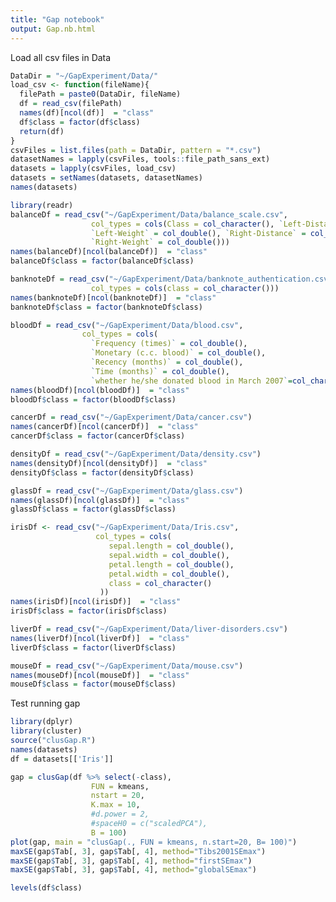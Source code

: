 ```yaml
---
title: "Gap notebook"
output: Gap.nb.html
---
```

Load all csv files in Data
```r
DataDir = "~/GapExperiment/Data/"
load_csv <- function(fileName){
  filePath = paste0(DataDir, fileName)
  df = read_csv(filePath)
  names(df)[ncol(df)]  = "class"
  df$class = factor(df$class)
  return(df)
}
csvFiles = list.files(path = DataDir, pattern = "*.csv")
datasetNames = lapply(csvFiles, tools::file_path_sans_ext)
datasets = lapply(csvFiles, load_csv)
datasets = setNames(datasets, datasetNames)
names(datasets)
```

```r
library(readr)
balanceDf = read_csv("~/GapExperiment/Data/balance_scale.csv", 
                  col_types = cols(Class = col_character(), `Left-Distance` = col_double(), 
                  `Left-Weight` = col_double(), `Right-Distance` = col_double(), 
                  `Right-Weight` = col_double()))
names(balanceDf)[ncol(balanceDf)]  = "class"
balanceDf$class = factor(balanceDf$class)

banknoteDf = read_csv("~/GapExperiment/Data/banknote_authentication.csv", 
                  col_types = cols(class = col_character()))
names(banknoteDf)[ncol(banknoteDf)]  = "class"
banknoteDf$class = factor(banknoteDf$class)

bloodDf = read_csv("~/GapExperiment/Data/blood.csv", 
                col_types = cols(
                  `Frequency (times)` = col_double(), 
                  `Monetary (c.c. blood)` = col_double(), 
                  `Recency (months)` = col_double(), 
                  `Time (months)` = col_double(), 
                  `whether he/she donated blood in March 2007`=col_character()))
names(bloodDf)[ncol(bloodDf)]  = "class"
bloodDf$class = factor(bloodDf$class)

cancerDf = read_csv("~/GapExperiment/Data/cancer.csv")
names(cancerDf)[ncol(cancerDf)]  = "class"
cancerDf$class = factor(cancerDf$class)

densityDf = read_csv("~/GapExperiment/Data/density.csv")
names(densityDf)[ncol(densityDf)]  = "class"
densityDf$class = factor(densityDf$class)

glassDf = read_csv("~/GapExperiment/Data/glass.csv")
names(glassDf)[ncol(glassDf)]  = "class"
glassDf$class = factor(glassDf$class)

irisDf <- read_csv("~/GapExperiment/Data/Iris.csv",
                   col_types = cols(
                      sepal.length = col_double(),
                      sepal.width = col_double(),
                      petal.length = col_double(),
                      petal.width = col_double(),
                      class = col_character()
                    ))
names(irisDf)[ncol(irisDf)]  = "class"
irisDf$class = factor(irisDf$class)

liverDf = read_csv("~/GapExperiment/Data/liver-disorders.csv")
names(liverDf)[ncol(liverDf)]  = "class"
liverDf$class = factor(liverDf$class)

mouseDf = read_csv("~/GapExperiment/Data/mouse.csv")
names(mouseDf)[ncol(mouseDf)]  = "class"
mouseDf$class = factor(mouseDf$class)
```

Test running gap
```r
library(dplyr)
library(cluster)
source("clusGap.R")
names(datasets)
df = datasets[['Iris']]

gap = clusGap(df %>% select(-class), 
                  FUN = kmeans, 
                  nstart = 20, 
                  K.max = 10,
                  #d.power = 2,
                  #spaceH0 = c("scaledPCA"),
                  B = 100)
plot(gap, main = "clusGap(., FUN = kmeans, n.start=20, B= 100)")
maxSE(gap$Tab[, 3], gap$Tab[, 4], method="Tibs2001SEmax")
maxSE(gap$Tab[, 3], gap$Tab[, 4], method="firstSEmax")
maxSE(gap$Tab[, 3], gap$Tab[, 4], method="globalSEmax")

levels(df$class)
```